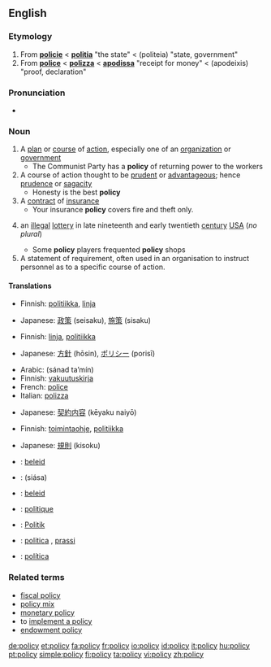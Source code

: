 ==English==

===Etymology===
# From {{OF.}} '''[[policie]]''' < {{L.}} '''[[politia]]''' "the state" < {{AGr.}} '''{{polytonic|[[πολιτεία]]}}''' (politeia) "state, government"
# From {{MF.}} '''[[police]]''' < {{It.}} '''[[polizza]]''' < {{ML.}} '''[[apodissa]]''' "receipt for money" < {{AGr.}} '''{{polytonic|[[ἀπόδειξις]]}}''' (apodeixis) "proof, declaration"

===Pronunciation===
*{{audio|en-us-policy.ogg|Audio (US)}}

===Noun===
{{en-noun|polic|ies}}
{{wikipedia}}

# A [[plan]] or [[course]] of [[action]], especially one of an [[organization]] or [[government]]
#* The Communist Party has a '''policy''' of returning power to the workers
# A course of action thought to be [[prudent]] or [[advantageous]]; hence [[prudence]] or [[sagacity]]
#* Honesty is the best '''policy'''
# A [[contract]]  of [[insurance]]
#* Your insurance '''policy''' covers fire and theft only.
# {{obsolete}}an [[illegal]] [[lottery]] in late nineteenth and early twentieth [[century]] [[USA]] (''no plural'')
#* Some '''policy''' players frequented '''policy''' shops
# A statement of requirement, often used in an organisation to instruct personnel as to a specific course of action.

====Translations====
{{trans-top|a plan or course of action}}
*Finnish: [[politiikka]], [[linja]]
{{trans-mid}}
*Japanese: [[政策]] (seisaku), [[施策]] (sisaku)
{{trans-bottom}}

{{trans-top|a course of action thought to be prudent or advantageous}}
*Finnish: [[linja]], [[politiikka]]
{{trans-mid}}
*Japanese: [[方針]] (hōsin), [[ポリシー]] (porisī)
{{trans-bottom}}

{{trans-top|a contract of insurance}}
*Arabic: {{ARchar|[[سند تأمين]]}} (sánad ta’mín) {{m}}
*Finnish: [[vakuutuskirja]]
*French: [[police]] {{f}}
*Italian: [[polizza]] {{f}}
{{trans-mid}}
*Japanese: [[契約内容]] (kēyaku naiyō)
{{trans-bottom}}

{{trans-top|obsolete: an illegal lottery in early twentieth century USA}}
{{trans-mid}}
{{trans-bottom}}

{{trans-top|a statement of requirement}}
*Finnish: [[toimintaohje]], [[politiikka]]
{{trans-mid}}
*Japanese: [[規則]] (kisoku)
{{trans-bottom}}

{{checktrans}}
{{trans-top|translations to be checked}}
*{{ttbc|Afrikaans}}: [[beleid]]
*{{ttbc|Arabic}}: {{ARchar|[[سياسة]]}} (siása) {{f}}
*{{ttbc|Dutch}}: [[beleid]] {{n}}
*{{ttbc|French}}: [[politique]] {{f}}
*{{ttbc|German}}: [[Politik]] {{f}}
*{{ttbc|Italian}}: [[politica]] {{f}}, [[prassi]] {{f}}
*{{ttbc|Portuguese}}: [[política]]
{{trans-bottom}}

===Related terms===
*[[fiscal policy]]
*[[policy mix]]
*[[monetary policy]]
*to [[implement a policy]]
*[[endowment policy]]

[[de:policy]]
[[et:policy]]
[[fa:policy]]
[[fr:policy]]
[[io:policy]]
[[id:policy]]
[[it:policy]]
[[hu:policy]]
[[pt:policy]]
[[simple:policy]]
[[fi:policy]]
[[ta:policy]]
[[vi:policy]]
[[zh:policy]]